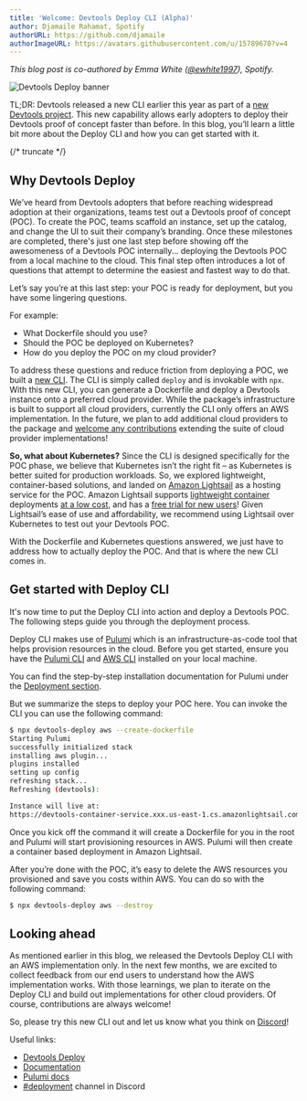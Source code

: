 ```yaml
---
title: 'Welcome: Devtools Deploy CLI (Alpha)'
author: Djamaile Rahamat, Spotify
authorURL: https://github.com/djamaile
authorImageURL: https://avatars.githubusercontent.com/u/15789670?v=4
---
```


_This blog post is co-authored by Emma White ([@ewhite1997](https://github.com/ewhite1997)), Spotify._

![Devtools Deploy banner](assets/2023-05-06/Welcome-Devtools-Deploy.png)

TL;DR: Devtools released a new CLI earlier this year as part of a [new Devtools project](https://github.com/khulnasoft/devtools-deploy). This new capability allows early adopters to deploy their Devtools proof of concept faster than before. In this blog, you’ll learn a little bit more about the Deploy CLI and how you can get started with it.

{/* truncate */}

## Why Devtools Deploy

We’ve heard from Devtools adopters that before reaching widespread adoption at their organizations, teams test out a Devtools proof of concept (POC). To create the POC, teams scaffold an instance, set up the catalog, and change the UI to suit their company’s branding. Once these milestones are completed, there's just one last step before showing off the awesomeness of a Devtools POC internally... deploying the Devtools POC from a local machine to the cloud. This final step often introduces a lot of questions that attempt to determine the easiest and fastest way to do that.

Let’s say you’re at this last step: your POC is ready for deployment, but you have some lingering questions.

For example:

- What Dockerfile should you use?
- Should the POC be deployed on Kubernetes?
- How do you deploy the POC on my cloud provider?

To address these questions and reduce friction from deploying a POC, we built a [new CLI](https://github.com/khulnasoft/devtools-deploy). The CLI is simply called `deploy` and is invokable with `npx`. With this new CLI, you can generate a Dockerfile and deploy a Devtools instance onto a preferred cloud provider. While the package’s infrastructure is built to support all cloud providers, currently the CLI only offers an AWS implementation. In the future, we plan to add additional cloud providers to the package and [welcome any contributions](https://github.com/khulnasoft/devtools/blob/6996b3338d678efc03307112524060e9dc2ad769/CONTRIBUTING.md) extending the suite of cloud provider implementations!

**So, what about Kubernetes?** Since the CLI is designed specifically for the POC phase, we believe that Kubernetes isn’t the right fit – as Kubernetes is better suited for production workloads. So, we explored lightweight, container-based solutions, and landed on [Amazon Lightsail](https://docs.aws.amazon.com/lightsail/index.html) as a hosting service for the POC.
Amazon Lightsail supports [lightweight container](https://lightsail.aws.amazon.com/ls/docs/en_us/articles/amazon-lightsail-container-services) deployments [at a low cost](https://aws.amazon.com/lightsail/pricing/), and has a [free trial for new users](https://aws.amazon.com/lightsail/pricing/?loc=ft#AWS_Free_Tier)! Given Lightsail’s ease of use and affordability, we recommend using Lightsail over Kubernetes to test out your Devtools POC.

With the Dockerfile and Kubernetes questions answered, we just have to address how to actually deploy the POC. And that is where the new CLI comes in.

## Get started with Deploy CLI

It's now time to put the Deploy CLI into action and deploy a Devtools POC. The following steps guide you through the deployment process.

Deploy CLI makes use of [Pulumi](https://www.pulumi.com/docs/) which is an infrastructure-as-code tool that helps provision resources in the cloud. Before you get started, ensure you have the [Pulumi CLI](https://www.pulumi.com/docs/cli/) and [AWS CLI](https://docs.aws.amazon.com/cli/latest/userguide/getting-started-install.html) installed on your local machine.

You can find the step-by-step installation documentation for Pulumi under the [Deployment section](https://devtools.khulnasoft.com/docs/deployment/devtools-deploy/aws-lightsail).

But we summarize the steps to deploy your POC here. You can invoke the CLI you can use the following command:

```bash
$ npx devtools-deploy aws --create-dockerfile
Starting Pulumi
successfully initialized stack
installing aws plugin...
plugins installed
setting up config
refreshing stack...
Refreshing (devtools):

Instance will live at:
https://devtools-container-service.xxx.us-east-1.cs.amazonlightsail.com/
```

Once you kick off the command it will create a Dockerfile for you in the root and Pulumi will start provisioning resources in AWS.
Pulumi will then create a container based deployment in Amazon Lightsail.

After you’re done with the POC, it’s easy to delete the AWS resources you provisioned and save you costs within AWS. You can do so with the following command:

```bash
$ npx devtools-deploy aws --destroy
```

## Looking ahead

As mentioned earlier in this blog, we released the Devtools Deploy CLI with an AWS implementation only. In the next few months, we are excited to collect feedback from our end users to understand how the AWS implementation works. With those learnings, we plan to iterate on the Deploy CLI and build out implementations for other cloud providers. Of course, contributions are always welcome!

So, please try this new CLI out and let us know what you think on [Discord](https://discord.com/channels/687207715902193673/995973463208644678)!

Useful links:

- [Devtools Deploy](https://github.com/khulnasoft/devtools-deploy)
- [Documentation](https://devtools.khulnasoft.com/docs/deployment/devtools-deploy/aws-lightsail)
- [Pulumi docs](https://www.pulumi.com/docs/)
- [#deployment](https://discord.com/channels/687207715902193673/995973463208644678) channel in Discord
